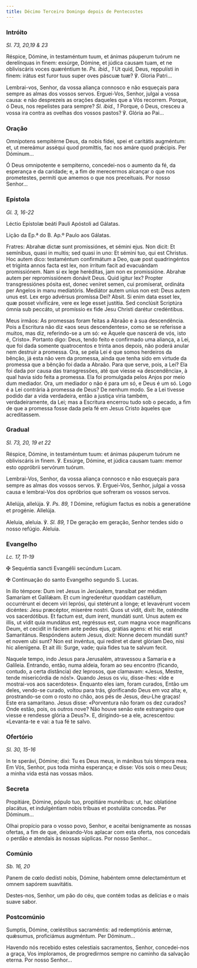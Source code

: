 ```yaml
---
title: Décimo Terceiro Domingo depois de Pentecostes
---
```


### Intróito

<em>Sl. 73, 20,19 & 23</em>

<div class="side-by-side not-content">

Réspice, Dómine, in testaméntum tuum, et ánimas páuperum tuórum ne derelínquas in finem: exsúrge, Dómine, et júdica causam tuam, et ne obliviscáris voces quæréntium te. <em>Ps. ibid., 1</em> Ut quid, Deus, reppulísti in finem: irátus est furor tuus super oves páscuæ tuæ? ℣. Gloria Patri...

Lembrai-vos, Senhor, da vossa aliança connosco e não esqueçais para sempre as almas dos vossos servos. Erguei-Vos, Senhor, julgai a vossa causa: e não desprezeis as orações daqueles que a Vós recorrem. Porque, ó Deus, nos repelistes para sempre? <em>Sl. ibid., 1</em> Porque, ó Deus, cresceu a vossa ira contra as ovelhas dos vossos pastos? ℣. Glória ao Pai...

</div>

### Oração

<div class="side-by-side not-content">

Omnípotens sempitérne Deus, da nobis fídei, spei et caritátis augméntum: et, ut mereámur asséqui quod promíttis, fac nos amáre quod prǽcipis. Per Dóminum...

Ó Deus omnipotente e sempiterno, concedei-nos o aumento da fé, da esperança e da caridade; e, a fim de merecermos alcançar o que nos prometestes, permiti que amemos o que nos preceituais. Por nosso Senhor...

</div>

### Epístola

<em>Gl. 3, 16-22</em>

<div class="side-by-side not-content">

Léctio Epístolæ beáti Pauli Apóstoli ad Gálatas.

Lição da Ep.ª do B. Ap.º Paulo aos Gálatas.

Fratres: Abrahæ dictæ sunt promissiónes, et sémini ejus. Non dicit: Et semínibus, quasi in multis; sed quasi in uno: Et sémini tuo, qui est Christus. Hoc autem dico: testaméntum confirmátum a Deo, quæ post quadringéntos et trigínta annos facta est lex, non írritum facit ad evacuándam promissiónem. Nam si ex lege heréditas, jam non ex promissióne. Abrahæ autem per repromissiónem donávit Deus. Quid igitur lex? Propter transgressiónes pósita est, donec veníret semen, cui promíserat, ordináta per Angelos in manu mediatóris. Mediátor autem uníus non est: Deus autem unus est. Lex ergo advérsus promíssa Dei? Absit. Si enim data esset lex, quæ posset vivificáre, vere ex lege esset justítia. Sed conclúsit Scriptúra ómnia sub peccáto, ut promíssio ex fide Jesu Christi darétur credéntibus.

Meus irmãos: As promessas foram feitas a Abraão e à sua descendência. Pois a Escritura não diz «aos seus descendentes», como se se referisse a muitos, mas diz, referindo-se a um só: «e Àquele que nascerá de vós, isto é, Cristo». Portanto digo: Deus, tendo feito e confirmado uma aliança, a Lei, que foi dada somente quatrocentos e trinta anos depois, não poderá anular nem destruir a promessa. Ora, se pela Lei é que somos herdeiros da bênção, já esta não vem da promessa, ainda que tenha sido em virtude da promessa que a bênção foi dada a Abraão. Para que serve, pois, a Lei? Ela foi dada por causa das transgressões, até que viesse «a descendência», à qual havia sido feita a promessa. Ela foi promulgada pelos Anjos por meio dum mediador. Ora, um mediador o não é para um só, e Deus é um só. Logo é a Lei contrária à promessa de Deus? De nenhum modo. Se a Lei tivesse podido dar a vida verdadeira, então a justiça viria também, verdadeiramente, da Lei; mas a Escritura encerrou tudo sob o pecado, a fim de que a promessa fosse dada pela fé em Jesus Cristo àqueles que acreditassem.

</div>

### Gradual

<em>Sl. 73, 20, 19 et 22</em>

<div class="side-by-side not-content">

Réspice, Dómine, in testaméntum tuum: et ánimas páuperum tuórum ne obliviscáris in finem. ℣. Exsúrge, Dómine, et júdica causam tuam: memor esto oppróbrii servórum tuórum.

Lembrai-Vos, Senhor, da vossa aliança connosco e não esqueçais para sempre as almas dos vossos servos. ℣. Erguei-Vos, Senhor, julgai a vossa causa e lembrai-Vos dos opróbrios que sofreram os vossos servos.

Allelúja, allelúja. ℣. <em>Ps. 89, 1</em> Dómine, refúgium factus es nobis a generatióne et progénie. Allelúja.

Aleluia, aleluia. ℣. <em>Sl. 89, 1</em> De geração em geração, Senhor tendes sido o nosso refúgio. Aleluia.

</div>

### Evangelho

<em>Lc. 17, 11-19</em>

<div class="side-by-side not-content">

<span class="cross text-red-500">✠</span> Sequéntia sancti Evangélii secúndum Lucam.

<span class="cross text-red-500">✠</span> Continuação do santo Evangelho segundo S. Lucas.

In illo témpore: Dum iret Jesus in Jerúsalem, transíbat per médiam Samaríam et Galilǽam. Et cum ingrederétur quoddam castéllum, occurrérunt ei decem viri leprósi, qui stetérunt a longe; et levavérunt vocem dicéntes: Jesu præcéptor, miserére nostri. Quos ut vidit, dixit: Ite, osténdite vos sacerdótibus. Et factum est, dum irent, mundáti sunt. Unus autem ex illis, ut vidit quia mundátus est, regréssus est, cum magna voce magníficans Deum, et cecidit in fáciem ante pedes ejus, grátias agens: et hic erat Samaritánus. Respóndens autem Jesus, dixit: Nonne decem mundáti sunt? et novem ubi sunt? Non est invéntus, qui redíret et daret glóriam Deo, nisi hic alienígena. Et ait illi: Surge, vade; quia fides tua te salvum fecit.

Naquele tempo, indo Jesus para Jerusalém, atravessou a Samaria e a Galileia. Entrando, então, numa aldeia, foram ao seu encontro (ficando, contudo, a certa distância) dez leprosos, que clamavam: «Jesus, Mestre, tende misericórdia de nós!». Quando Jesus os viu, disse-lhes: «Ide e mostrai-vos aos sacerdotes». Enquanto eles iam, foram curados, Então um deles, vendo-se curado, voltou para trás, glorificando Deus em voz alta; e, prostrando-se com o rosto no chão, aos pés de Jesus, deu-Lhe graças! Este era samaritano. Jesus disse: «Porventura não foram os dez curados? Onde estão, pois, os outros nove? Não houve senão este estrangeiro que viesse e rendesse glória a Deus?». E, dirigindo-se a ele, acrescentou: «Levanta-te e vai: a tua fé te salvo.

</div>

### Ofertório

<em>Sl. 30, 15-16</em>

<div class="side-by-side not-content">

In te sperávi, Dómine; dixi: Tu es Deus meus, in mánibus tuis témpora mea. Em Vós, Senhor, pus toda minha esperança; e disse: Vós sois o meu Deus; a minha vida está nas vossas mãos.

</div>

### Secreta

<div class="side-by-side not-content">

Propitiáre, Dómine, pópulo tuo, propitiáre munéribus: ut, hac oblatióne placátus, et indulgéntiam nobis tríbuas et postuláta concedas. Per Dóminum...

Olhai propício para o vosso povo, Senhor, e aceitai benignamente as nossas ofertas, a fim de que, deixando-Vos aplacar com esta oferta, nos concedais o perdão e atendais às nossas súplicas. Por nosso Senhor...

</div>

### Comúnio

<em>Sb. 16, 20</em>

<div class="side-by-side not-content">

Panem de cœlo dedísti nobis, Dómine, habéntem omne delectaméntum et omnem sapórem suavitátis.

Destes-nos, Senhor, um pão do céu, que contém todas as delícias e o mais suave sabor.

</div>

### Postcomúnio

<div class="side-by-side not-content">

Sumptis, Dómine, cœléstibus sacraméntis: ad redemptiónis ætérnæ, quǽsumus, proficiámus augméntum. Per Dóminum...

Havendo nós recebido estes celestiais sacramentos, Senhor, concedei-nos a graça, Vos imploramos, de progredirmos sempre no caminho da salvação eterna. Por nosso Senhor...

</div>
